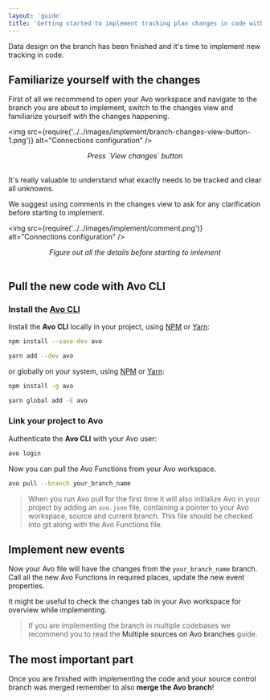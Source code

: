 ```yaml
---
layout: 'guide'
title: 'Getting started to implement tracking plan changes in code with Avo'
---
```



Data design on the branch has been finished and it's time to implement new tracking in code.

## Familiarize yourself with the changes

First of all we recommend to open your Avo workspace and navigate to the branch you are about to implement, switch to the changes view and familiarize yourself with the changes happening.

<img
  src={require('../../images/implement/branch-changes-view-button-1.png')}
  alt="Connections configuration"
/>
<center>
  <i>Press `View changes` button</i>
</center>
<br />

It's really valuable to understand what exactly needs to be tracked and clear all
unknowns.

We suggest using comments in the changes view to ask for any clarification before starting to implement.

<img
  src={require('../../images/implement/comment.png')}
  alt="Connections configuration"
/>
<center>
  <i>Figure out all the details before starting to imlement</i>
</center>
<br />

## Pull the new code with Avo CLI

### Install the [Avo CLI](https://www.npmjs.com/package/avo)

Install the **Avo CLI** locally in your project, using [NPM](https://www.npmjs.com/get-npm) or [Yarn](https://classic.yarnpkg.com/en/docs/install):

```bash
npm install --save-dev avo
```

```bash
yarn add --dev avo
```

or globally on your system, using [NPM](https://www.npmjs.com/get-npm) or [Yarn](https://classic.yarnpkg.com/en/docs/install):

```bash
npm install -g avo
```

```bash
yarn global add -E avo
```

### Link your project to Avo

Authenticate the **Avo CLI** with your Avo user:

```bash
avo login
```

Now you can pull the Avo Functions from your Avo workspace.

```bash
avo pull --branch your_branch_name
```

> When you run Avo pull for the first time it will also initialize Avo in your project by adding an `avo.json` file, containing a pointer to your Avo workspace, source and current branch. This file should be checked into git along with the Avo Functions file.

## Implement new events

Now your Avo file will have the changes from the `your_branch_name` branch. Call all the new Avo Functions in required places, update the new event properties.

It might be useful to check the changes tab in your Avo workspace for overview while implementing.

> If you are implementing the branch in multiple codebases we recommend you to read the <Link passHref href="/data-design/multiple-sources-on-avo-branches"><a>Multiple sources on Avo branches</a></Link> guide.

## The most important part

Once you are finished with implementing the code and your source control branch was merged remember to also **merge the Avo branch**!

